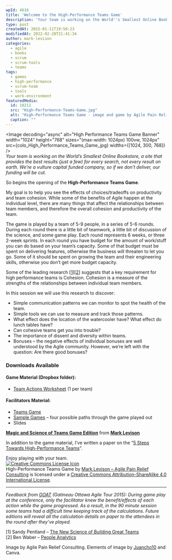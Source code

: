 ```yaml
---
wpId: 4616
title: 'Welcome to the High-Performance Teams Game'
description: 'Your team is working on the World''s Smallest Online Bookstore, a site that provides the best results (just a few) for every search, not every result on earth. We''re a vulture capital funded company, so if we don''t deliver, our funding will be cut. So begins the opening of the High-Performance Teams Game. My goal ...'
type: post
createdAt: 2015-01-11T19:50:23
modifiedAt: 2022-02-28T21:41:34
author: mark-levison
categories:
  - agile
  - books
  - scrum
  - scrum-tools
  - teams
tags:
  - games
  - high-performance
  - scrum-team
  - tools
  - work-environment
featuredMedia:
  id: 10211
  src: "High-Performance-Teams-Game.jpg"
  alt: "High-Performance Teams Game - image and game by Agile Pain Relief Consulting. Elements of image by Juancho10 and Canva"
  caption: ""
---
```





<Image decoding="async" alt="High Performance Teams Game Banner" width="1024" height="768" sizes="(max-width: 1024px) 100vw, 1024px" src={colo_High_Performance_Teams_Game_jpg} widths={[1024, 300, 768]} />  
_Your team is working on the World’s Smallest Online Bookstore, a site that provides the best results (just a few) for every search, not every result on earth. We’re a vulture capital funded company, so if we don’t deliver, our funding will be cut._

So begins the opening of the **High-Performance Teams Game**.

My goal is to help you see the effects of choices/tradeoffs on productivity and team cohesion. While some of the benefits of Agile happen at the individual level, there are many things that affect the relationships between team members, and therefore the overall cohesion and productivity of the team.

The game is played by a team of 5-9 people, in a series of 5-6 rounds. During each round there is a little bit of teamwork, a little bit of discussion of the science, and some game play. Each round represents 6 weeks, or three 2-week sprints. In each round you have budget for the amount of work/stuff you can do based on your team’s capacity. Some of that budget must be spent on delivering features, otherwise the business will threaten to let you go. Some of it should be spent on growing the team and their engineering skills, otherwise you don’t get more budget capacity.

Some of the leading research \[[1](#footnotes)\]\[[2](#footnotes)\] suggests that a key requirement for high performance teams is Cohesion. Cohesion is a measure of the strengths of the relationships between individual team members.

In this session we will use this research to discover:

*   Simple communication patterns we can monitor to spot the health of the team.
*   Simple tools we can use to measure and track those patterns.
*   What effect does the location of the watercooler have? What effect do lunch tables have?
*   Can cohesive teams get you into trouble?
*   The importance of dissent and diversity within teams.
*   Bonuses – the negative effects of individual bonuses are well understood by the Agile community. However, we’re left with the question: Are there good bonuses?

### Downloads Available

#### Game Material (Dropbox folder):

*   [Team Actions Worksheet](https://www.dropbox.com/s/37mhetg9vks4efr/Team%20Actions%20Worksheet.pdf?dl=0) (1 per team)

#### Facilitators Material:

*   [Teams Game](https://www.dropbox.com/s/shtheqzhnn1rjkh/Team%20Games.pdf?dl=0)
*   [Sample Games](https://www.dropbox.com/s/1cjj6ljfufxnd65/Sample%20games.pdf?dl=0) – four possible paths through the game played out
*   Slides

**[Magic and Science of Teams Game Edition](//www.slideshare.net/mlevison/magic-and-science-of-teams-game-edition "Magic and Science of Teams Game Edition")** from **[Mark Levison](//www.slideshare.net/mlevison)**

In addition to the game material, I’ve written a paper on the “[5 Steps Towards High-Performance Teams](https://www.dropbox.com/s/n5k56pg8wo3vsni/Five%20Steps%20Towards%20Creating%20High%20Performance%20Teams.pdf?dl=0)”.

Enjoy playing with your team.  
[![Creative Commons License Icon](https://i.creativecommons.org/l/by-sa/4.0/88x31.png)](https://creativecommons.org/licenses/by-sa/4.0/)  
High-Performance Teams Game by [Mark Levison – Agile Pain Relief Consulting](https://agilepainrelief.com) is licensed under a [Creative Commons Attribution-ShareAlike 4.0 International License](https://creativecommons.org/licenses/by-sa/4.0/).

* * *

_Feedback from [GOAT](https://goagiletour.ca/ "Gatineau Ottawa Agile Tour 2014 (GOAT#14)") (Gatineau Ottawa Agile Tour 2015): During game play at the conference, only the facilitator knew the benefit/effects of each action while the game progressed. As a result, in the 90 minute session some teams had a difficult time keeping track of the calculations. Future editions will reveal all the calculation details on paper to the attendees in the round after they’ve played._

\[1\] Sandy Pentland – [The New Science of Building Great Teams](https://hbr.org/2012/04/the-new-science-of-building-great-teams)  
\[2\] Ben Waber – [People Analytics](https://www.amazon.ca/People-Analytics-Technology-Transform-Business/dp/0133158314/&tag=notesfromatoo-20)

Image by Agile Pain Relief Consulting. Elements of image by [Juancho10](https://www.vecteezy.com/vector-art/226404-red-vector-dice#licenses-popup) and Canva.